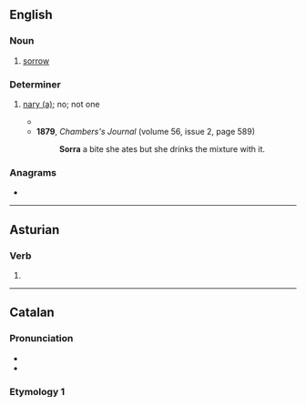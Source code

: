 ==English==

===Noun===
{{en-noun|~}}

# {{lb|en|Scotland|Ireland|dialect}} [[sorrow]]

===Determiner===
{{en-det}}

# {{lb|en|Scotland|Ireland|dialect}} [[nary a|nary (a)]]; no; not one
#* {{quote-book|en|year=1863|author=Sheridan Le Fanu|title={{w|The House by the Churchyard}}|passage=''''Sorra''' a friend I have - '''sorra''' a friend, Masther Richard; and I did not spake to the priest this year or more, and I darn't go near him,' said the poor Palmerstown lass that was once so merry.}}
#* '''1879''', ''Chambers's Journal'' (volume 56, issue 2, page 589)
#*: '''Sorra''' a bite she ates but she drinks the mixture with it.

===Anagrams===
* {{anagrams|en|a=aorrs|Rasor|Sarro|roars}}

----

==Asturian==

===Verb===
{{ast-verb form}}

# {{inflection of|ast|sorrir||1//3|s|pres|sub}}

----

==Catalan==

===Pronunciation===
* {{ca-IPA|ó}}
* {{audio|ca|LL-Q7026 (cat)-Unjoanqualsevol-sorra.wav|Audio}}

===Etymology 1===
From {{inh|ca|la|saburra||sand, grit}}. Compare {{cog|oc|saurra}}.

====Noun====
{{ca-noun|f}}

# [[sand]]

=====Derived terms=====
* {{l|ca|ensorrar}}
* {{l|ca|sorral}}
* {{l|ca|sorramoll}}
* {{l|ca|sorrar}}
* {{l|ca|sorrejar}}
* {{l|ca|sorrenc}}
* {{l|ca|sorrera}}

===Etymology 2===
From {{inh|mt|ar|سُرَّة|t=[[navel]]}}.

====Noun====
{{ca-noun|f}}

# {{lb|ca|Balears|Valencia}} [[belly]] {{q|of a tuna}}

===Further reading===
* {{R:IEC2}}
* {{R:GDLC}}
* {{R:DNV}}
* {{R:DCVB}}

{{C|ca|Fish|Geology}}

----

==Finnish==

===Verb===
{{head|fi|verb form}}

# {{fi-form of|sortaa|mood=indicative|tense=present connegative}}
# {{fi-form of|sortaa|pr=second-person|pl=singular|mood=imperative|tense=present}}
# {{fi-form of|sortaa|pr=second-person|pl=singular|mood=imperative|tense=present connegative}}

===Anagrams===
* {{anagrams|fi|a=aorrs|sora-r}}

----

==Hungarian==

===Etymology===
{{affix|hu|sor|-ra|nocat=y}}

===Pronunciation===
* {{hu-IPA}}
* {{hyphenation|hu|sor|ra}}

===Noun===
{{head|hu|noun form}}

# {{inflection of|hu|sor||sbl|s}}

----

==Maltese==

===Pronunciation===
* {{IPA|mt|/ˈsɔr.ra/}}
* {{rhymes|mt|ɔrra|s=2}}

===Etymology 1===
From {{inh|mt|ar|سُرَّة|t=[[navel]]}}.

===Noun===
{{mt-noun|g=f|p=sarar|p2=soror}}

# [[umbilical hernia]]

===Etymology 2===
{{mt-root|s-r-r}}
From {{inh|mt|ar|صُرَّة}}.

===Noun===
{{mt-noun|g=f|p=soror|p2=sarar}}

# a [[bundle]], [[package]]